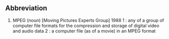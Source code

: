 ==Abbreviation ==

#MPEG (noun) [Moving Pictures Experts Group] 1988 1 : any of a group of computer file formats for the compression and storage of digital video and audio data 2 :  a computer file (as of a movie) in an MPEG format